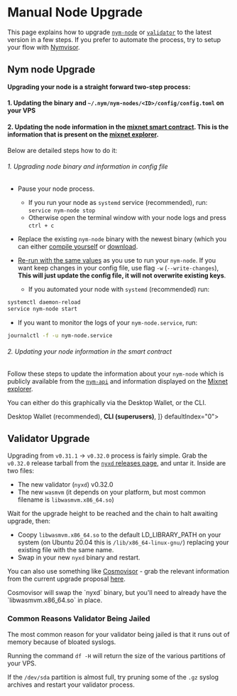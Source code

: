 
# Manual Node Upgrade

This page explains how to upgrade [`nym-node`](#nym-node-upgrade) or [`validator`](#validator-upgrade) to the latest version in a few steps. If you prefer to automate the process, try to setup your flow with [Nymvisor](nymvisor-upgrade.md).

<VarInfo />

## Nym node Upgrade

**Upgrading your node is a straight forward two-step process:**

<Steps>

#### 1. Updating the binary and `~/.nym/nym-nodes/<ID>/config/config.toml` on your VPS

#### 2. Updating the node information in the [mixnet smart contract](https://nymtech.net/docs/nyx/mixnet-contract.html). This is the information that is present on the [mixnet explorer](https://explorer.nymtech.net).

</Steps>

Below are detailed steps how to do it:

<Steps>

###### 1. Upgrading node binary and information in config file

- Pause your node process.
    - If you run your node as `systemd` service (recommended), run: `service nym-node stop`
    - Otherwise open the terminal window with your node logs and press `ctrl + c`

- Replace the existing `nym-node` binary with the newest binary (which you can either [compile yourself](../../binaries/building-nym.mdx) or [download](../../binaries/pre-built-binaries.mdx).

- [Re-run with the same values](../nym-node/setup.mdx#initialise--run) as you use to run your `nym-node`. If you want keep changes in your config file, use flag `-w` (`--write-changes`), **This will just update the config file, it will not overwrite existing keys**.
    - If you automated your node with `systemd` (recommended) run:
```sh
systemctl daemon-reload
service nym-node start
```

- If you want to monitor the logs of your `nym-node.service`, run:
```sh
journalctl -f -u nym-node.service
```

###### 2. Updating your node information in the smart contract

Follow these steps to update the information about your `nym-node` which is publicly available from the [`nym-api`](https://validator.nymtech.net/api/swagger/index.html) and information displayed on the [Mixnet explorer](https://explorer.nymtech.net).

You can either do this graphically via the Desktop Wallet, or the CLI.


<div>
  <Tabs items={[
    <strong>Desktop Wallet (recommended)</strong>,
    <strong>CLI (superusers)</strong>,
    ]} defaultIndex="0">
    <MyTab><DesktopWalletUpdate/></MyTab>
    <MyTab><CliUpdate/></MyTab>
  </Tabs>
</div>

</Steps>

## Validator Upgrade

Upgrading from `v0.31.1` -> `v0.32.0` process is fairly simple. Grab the `v0.32.0` release tarball from the [`nyxd` releases page](https://github.com/nymtech/nyxd/releases), and untar it. Inside are two files:

- The new validator (`nyxd`) v0.32.0
- The new `wasmvm` (it depends on your platform, but most common filename is `libwasmvm.x86_64.so`)

Wait for the upgrade height to be reached and the chain to halt awaiting upgrade, then:

- Coopy `libwasmvm.x86_64.so` to the default LD_LIBRARY_PATH on your system (on Ubuntu 20.04 this is `/lib/x86_64-linux-gnu/`) replacing your existing file with the same name.
- Swap in your new `nyxd` binary and restart.

You can also use something like [Cosmovisor](https://github.com/cosmos/cosmos-sdk/tree/main/tools/cosmovisor) - grab the relevant information from the current upgrade proposal [here](https://nym.explorers.guru/proposal/9).

<Callout type="info" emoji="ℹ️">
Cosmovisor will swap the `nyxd` binary, but you'll need to already have the `libwasmvm.x86_64.so` in place.
</Callout>

### Common Reasons Validator Being Jailed

The most common reason for your validator being jailed is that it runs out of memory because of bloated syslogs.

Running the command `df -H` will return the size of the various partitions of your VPS.

If the `/dev/sda` partition is almost full, try pruning some of the `.gz` syslog archives and restart your validator process.

